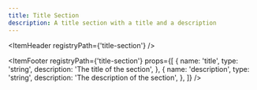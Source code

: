 ```yaml
---
title: Title Section
description: A title section with a title and a description
---
```


<ItemHeader registryPath={'title-section'} />

<ItemFooter registryPath={'title-section'} props={[
  {
    name: 'title',
    type: 'string',
    description: 'The title of the section',
  },
  {
    name: 'description',
    type: 'string',
    description: 'The description of the section',
  },
]} />